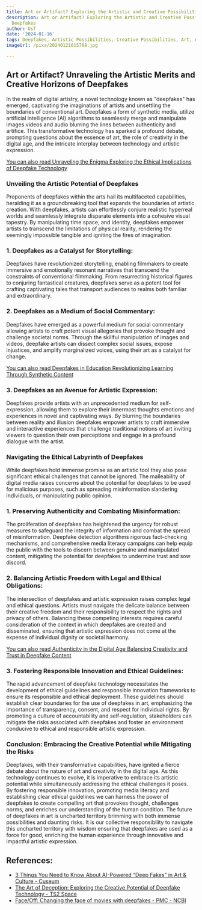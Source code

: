 ```yaml
---
title: Art or Artifact? Exploring the Artistic and Creative Possibilities of Deepfakes
description: Art or Artifact? Exploring the Artistic and Creative Possibilities of
  Deepfakes
author: Usf
date: '2024-01-16'
tags: Deepfakes, Artistic Possibilities, Creative Possibilities, Art, Artifact
imageUrl: /pixa/20240121015708.jpg

---
```

## **Art or Artifact? Unraveling the Artistic Merits and  Creative Horizons of Deepfakes**

In the realm of digital artistry, a novel technology known as "deepfakes" has emerged, captivating  the imaginations of artists and unsettling the boundaries of conventional art. Deepfakes a  form of synthetic media, utilize artificial intelligence (AI) algorithms to seamlessly merge and manipulate images videos and audio blurring the lines between authenticity and artifice. This transformative technology has sparked a profound  debate, prompting questions about the essence of art, the  role of creativity in  the digital age, and the intricate interplay between technology and artistic expression.

[You can also  read  Unraveling the Enigma Exploring the Ethical Implications of Deepfake Technology](Unraveling%20the%20Enigma%20Exploring%20the%20Ethical%20Implications%20of%20Deepfake%20Technology)


### **Unveiling the Artistic Potential of Deepfakes**

Proponents of deepfakes within  the arts hail its multifaceted capabilities, heralding it as a groundbreaking tool  that  expands the boundaries of artistic creation. With deepfakes, artists can effortlessly conjure realistic hyperreal worlds and seamlessly integrate disparate  elements into a cohesive visual tapestry. By  manipulating time space, and identity, deepfakes empower artists to transcend the limitations  of physical reality, rendering the seemingly  impossible tangible and igniting the fires of imagination.

### **1. Deepfakes as a Catalyst for Storytelling:**

Deepfakes have revolutionized storytelling,  enabling filmmakers to create  immersive and  emotionally resonant narratives  that transcend the constraints of conventional filmmaking.  From  resurrecting historical figures to conjuring fantastical creatures, deepfakes serve as a potent tool for crafting captivating tales that transport audiences to realms  both familiar and extraordinary.

### **2.  Deepfakes as a Medium of Social Commentary:**

Deepfakes have emerged as a  powerful  medium for social commentary allowing artists to craft potent visual allegories that provoke thought and challenge societal norms. Through the skillful manipulation of images and videos, deepfake artists can dissect complex social  issues, expose injustices, and amplify marginalized  voices, using their art as  a catalyst for change.

[You can  also read Deepfakes in Education Revolutionizing Learning Through Synthetic  Content](Deepfakes%20in%20Education%20Revolutionizing%20Learning%20Through%20Synthetic%20Content)


### **3.  Deepfakes as an  Avenue for Artistic Expression:**

Deepfakes provide artists with an unprecedented medium for self-expression, allowing them to explore their innermost thoughts emotions  and experiences in novel and captivating ways. By blurring the  boundaries between  reality and illusion deepfakes empower artists to  craft  immersive and interactive experiences that challenge traditional notions of art inviting viewers to question their own perceptions and engage in a  profound dialogue with the artist.

### **Navigating the Ethical Labyrinth of Deepfakes**

While deepfakes hold immense  promise as an artistic tool they  also pose significant ethical challenges  that  cannot be ignored. The  malleability  of digital media raises concerns about  the potential for deepfakes to be used for malicious purposes, such  as spreading misinformation slandering individuals, or manipulating public opinion.

### **1. Preserving Authenticity and  Combating Misinformation:**

The proliferation of deepfakes has heightened the urgency for robust measures to safeguard the  integrity  of information and combat the spread of misinformation.  Deepfake detection algorithms rigorous fact-checking mechanisms, and comprehensive media literacy campaigns can help equip the public with the tools to discern between genuine and  manipulated content,  mitigating  the potential for deepfakes to undermine  trust and sow discord.

### **2. Balancing Artistic Freedom with Legal and Ethical Obligations:**

The  intersection of deepfakes and artistic expression raises complex  legal and ethical questions. Artists  must navigate the delicate balance between  their creative freedom and their responsibility to  respect the rights and privacy of others. Balancing these competing interests requires careful consideration of the context in which deepfakes are created and disseminated, ensuring that artistic expression does not come at the expense of individual dignity or societal harmony.

[You can also read Authenticity in  the Digital Age Balancing Creativity and Trust in Deepfake Content](Authenticity%20in%20the%20Digital%20Age%20Balancing%20Creativity%20and%20Trust%20in%20Deepfake%20Content)


### **3. Fostering Responsible Innovation  and Ethical Guidelines:**

The rapid  advancement of deepfake  technology necessitates the development of ethical guidelines and responsible innovation frameworks to ensure its responsible and ethical deployment. These guidelines should establish clear boundaries for the use of  deepfakes in art, emphasizing the importance of transparency, consent,  and respect  for individual rights.  By promoting a culture of  accountability and self-regulation, stakeholders can mitigate the risks associated with deepfakes and foster an environment conducive to ethical and responsible artistic expression.

###  **Conclusion: Embracing the Creative Potential while Mitigating the Risks**

Deepfakes, with their transformative capabilities, have ignited a fierce debate about the nature of art and creativity in the digital age. As this technology continues to  evolve,  it is imperative  to embrace its artistic potential while simultaneously addressing the ethical challenges it poses. By fostering responsible innovation, promoting media literacy and establishing clear ethical guidelines we  can harness the power of deepfakes to create compelling art that provokes thought, challenges norms, and enriches our understanding  of the human condition. The future of deepfakes in art is uncharted territory brimming with both immense possibilities and  daunting risks. It is our collective  responsibility to navigate this uncharted  territory with  wisdom ensuring that deepfakes  are  used as a force for good, enriching the human experience through innovative and impactful artistic expression.

## References:
- [3 Things You Need to Know About AI-Powered “Deep Fakes” in Art & Culture - Cuseum](https://cuseum.com/blog/2019/12/17/3-things-you-need-to-know-about-ai-powered-deep-fakes-in-art-amp-culture)
- [The Art of Deception: Exploring the Creative Potential of Deepfake Technology - TS2 Space](https://ts2.space/en/the-art-of-deception-exploring-the-creative-potential-of-deepfake-technology/)
- [Face/Off: Changing the face of movies with deepfakes - PMC - NCBI](https://www.ncbi.nlm.nih.gov/pmc/articles/PMC10325052/)
